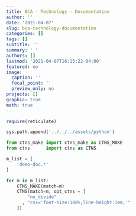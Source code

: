 ```yaml
---
title: BCA - Technology - Documentation
author: ''
date: '2021-04-07'
slug: bca-technology-documentation
categories: []
tags: []
subtitle: ''
summary: ' '
authors: []
lastmod: '2021-04-07T16:15:22-04:00'
featured: no
image:
  caption: ''
  focal_point: ''
  preview_only: no
projects: []
graphic: true
math: true
---
```

```r
require(reticulate)
```

```python
sys.path.append('../../../assets/python')

from ctns_make import ctns_make as CTNS_MAKE
from ctns      import ctns as CTNS
```

```python
m_list = [
    'demo-doc.*'
]

for m in m_list:
    CTNS_MAKE(match=m)
    CTNS(match=m, opt_ctns = [ 
        "no_divide"
      , "css='font-size:100%;line-height:1em;'"
    ])
```
